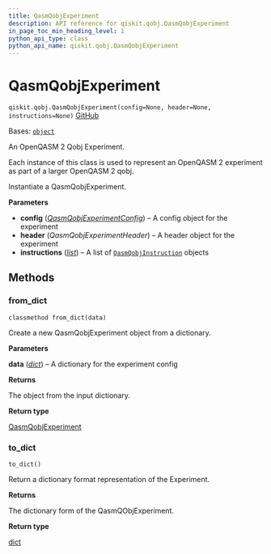 ```yaml
---
title: QasmQobjExperiment
description: API reference for qiskit.qobj.QasmQobjExperiment
in_page_toc_min_heading_level: 1
python_api_type: class
python_api_name: qiskit.qobj.QasmQobjExperiment
---
```


# QasmQobjExperiment

<span id="qiskit.qobj.QasmQobjExperiment" />

`qiskit.qobj.QasmQobjExperiment(config=None, header=None, instructions=None)` [GitHub](https://github.com/qiskit/qiskit/tree/stable/0.25/qiskit/qobj/qasm_qobj.py "view source code")

Bases: [`object`](https://docs.python.org/3/library/functions.html#object "(in Python v3.12)")

An OpenQASM 2 Qobj Experiment.

Each instance of this class is used to represent an OpenQASM 2 experiment as part of a larger OpenQASM 2 qobj.

Instantiate a QasmQobjExperiment.

**Parameters**

*   **config** ([*QasmQobjExperimentConfig*](qiskit.qobj.QasmQobjExperimentConfig "qiskit.qobj.QasmQobjExperimentConfig")) – A config object for the experiment
*   **header** (*QasmQobjExperimentHeader*) – A header object for the experiment
*   **instructions** ([*list*](https://docs.python.org/3/library/stdtypes.html#list "(in Python v3.12)")) – A list of [`QasmQobjInstruction`](qiskit.qobj.QasmQobjInstruction "qiskit.qobj.QasmQobjInstruction") objects

## Methods

### from\_dict

<span id="qiskit.qobj.QasmQobjExperiment.from_dict" />

`classmethod from_dict(data)`

Create a new QasmQobjExperiment object from a dictionary.

**Parameters**

**data** ([*dict*](https://docs.python.org/3/library/stdtypes.html#dict "(in Python v3.12)")) – A dictionary for the experiment config

**Returns**

The object from the input dictionary.

**Return type**

[QasmQobjExperiment](#qiskit.qobj.QasmQobjExperiment "qiskit.qobj.QasmQobjExperiment")

### to\_dict

<span id="qiskit.qobj.QasmQobjExperiment.to_dict" />

`to_dict()`

Return a dictionary format representation of the Experiment.

**Returns**

The dictionary form of the QasmQObjExperiment.

**Return type**

[dict](https://docs.python.org/3/library/stdtypes.html#dict "(in Python v3.12)")

